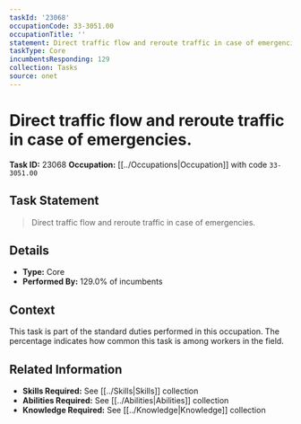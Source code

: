 ```yaml
---
taskId: '23068'
occupationCode: 33-3051.00
occupationTitle: ''
statement: Direct traffic flow and reroute traffic in case of emergencies.
taskType: Core
incumbentsResponding: 129
collection: Tasks
source: onet
---
```

# Direct traffic flow and reroute traffic in case of emergencies.

**Task ID:** 23068
**Occupation:** [[../Occupations|Occupation]] with code `33-3051.00`

## Task Statement

> Direct traffic flow and reroute traffic in case of emergencies.

## Details

- **Type:** Core
- **Performed By:** 129.0% of incumbents

## Context

This task is part of the standard duties performed in this occupation. The percentage indicates how common this task is among workers in the field.

## Related Information

- **Skills Required:** See [[../Skills|Skills]] collection
- **Abilities Required:** See [[../Abilities|Abilities]] collection
- **Knowledge Required:** See [[../Knowledge|Knowledge]] collection
